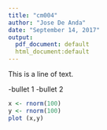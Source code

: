 ```yaml
---
title: "cm004"
author: "Jose De Anda"
date: "September 14, 2017"
output: 
  pdf_document: default
  html_document:default
---
```


This is a line of text.

-bullet 1
-bullet 2

```r
x <- rnorm(100)
y <- rnorm(100)
plot (x,y)

```

